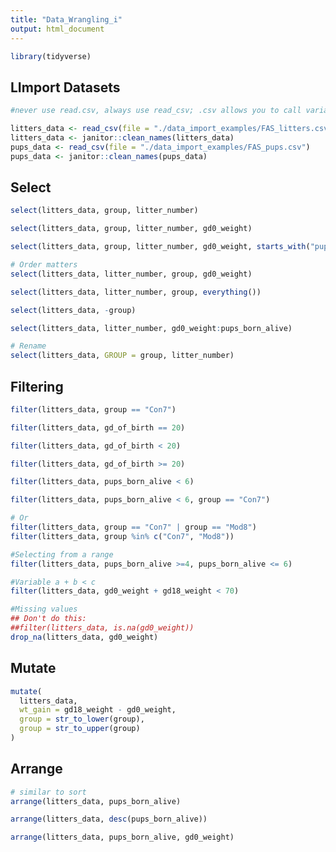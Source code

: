 ```yaml
---
title: "Data_Wrangling_i"
output: html_document
---
```


```r
library(tidyverse)
```


## LImport Datasets
```r
#never use read.csv, always use read_csv; .csv allows you to call variables not using full name

litters_data <- read_csv(file = "./data_import_examples/FAS_litters.csv")
litters_data <- janitor::clean_names(litters_data)
pups_data <- read_csv(file = "./data_import_examples/FAS_pups.csv")
pups_data <- janitor::clean_names(pups_data)
```


## Select
```r
select(litters_data, group, litter_number)

select(litters_data, group, litter_number, gd0_weight)

select(litters_data, group, litter_number, gd0_weight, starts_with("pups"))

# Order matters
select(litters_data, litter_number, group, gd0_weight)

select(litters_data, litter_number, group, everything())

select(litters_data, -group)

select(litters_data, litter_number, gd0_weight:pups_born_alive)

# Rename
select(litters_data, GROUP = group, litter_number)
```

## Filtering

```r
filter(litters_data, group == "Con7")

filter(litters_data, gd_of_birth == 20)

filter(litters_data, gd_of_birth < 20)

filter(litters_data, gd_of_birth >= 20)

filter(litters_data, pups_born_alive < 6)

filter(litters_data, pups_born_alive < 6, group == "Con7")

# Or
filter(litters_data, group == "Con7" | group == "Mod8")
filter(litters_data, group %in% c("Con7", "Mod8"))

#Selecting from a range
filter(litters_data, pups_born_alive >=4, pups_born_alive <= 6)

#Variable a + b < c 
filter(litters_data, gd0_weight + gd18_weight < 70)

#Missing values
## Don't do this: 
##filter(litters_data, is.na(gd0_weight))
drop_na(litters_data, gd0_weight)

```

## Mutate

```r
mutate(
  litters_data,
  wt_gain = gd18_weight - gd0_weight,
  group = str_to_lower(group),
  group = str_to_upper(group)
)
```

## Arrange

```r
# similar to sort 
arrange(litters_data, pups_born_alive)

arrange(litters_data, desc(pups_born_alive))

arrange(litters_data, pups_born_alive, gd0_weight)
```

